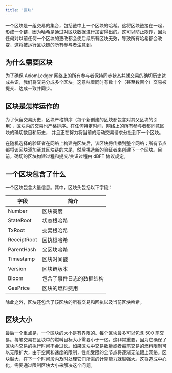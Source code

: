 ```yaml
---
title: '区块'
---
```


一个区块是一组交易的集合，包括链中上一个区块的哈希。这将区块链接在一起，形成一个链，因为哈希是通过对区块数据进行加密得出的。这可以防止欺诈，因为任何对以前任何一个区块的更改都会使后续所有区块无效，导致所有哈希都会改变，这将被运行区块链的所有参与者注意到。

## 为什么需要区块

为了确保 AxiomLedger 网络上的所有参与者保持同步状态并就交易的确切历史达成共识，我们将交易分成多个区块。这意味着同时有数十个（甚至数百个）交易被提交、达成一致并同步。

## 区块是怎样运作的

为了保留交易历史，区块严格排序（每个新创建的区块都包含对其父区块的引用），区块内的交易也严格排序。在任何特定时间，网络上的所有参与者都同意区块的确切数目和历史， 并且正在努力将当前的活动交易请求分批到下一个区块。

在随机选择的验证者在网络上构建完区块后，该区块将传播到整个网络；所有节点都将该区块添加至其区块链的末尾，然后挑选新的验证者来创建下一个区块。目前，确切的区块构建过程和提交/共识过程由 dBFT 协议规定。

## 一个区块包含了什么

一个区块包含大量信息。其中，区块头包括以下字段：

| 字段        | 简介                     |
| ----------- | ------------------------ |
| Number      | 区块高度                 |
| StateRoot   | 状态根哈希               |
| TxRoot      | 交易根哈希               |
| ReceiptRoot | 回执根哈希               |
| ParentHash  | 父区块哈希               |
| Timestamp   | 区块时间戳               |
| Version     | 区块链版本               |
| Bloom       | 包含了事件日志的数据结构 |
| GasPrice    | 区块的燃料费用           |

除此之外，区块还包含了该区块的所有交易和回执以及当前区块哈希。

## 区块大小

最后一个重点是，一个区块的大小是有界限的。每个区块最多可以包含 500 笔交易。每笔交易在区块中的燃料目标大小需要小于一亿。这非常重要，因为它确保了区块内交易的执行时间不会过长。如果区块中交易数量或者每笔交易的燃料限制可以无限扩大，由于空间和速度的限制，性能受限的全节点将逐渐无法跟上网络。区块越大，在下一个时间段内及时处理它们所需的计算能力就越强大。这将造成中心化，需要通过限制区块大小来解决这个问题。
